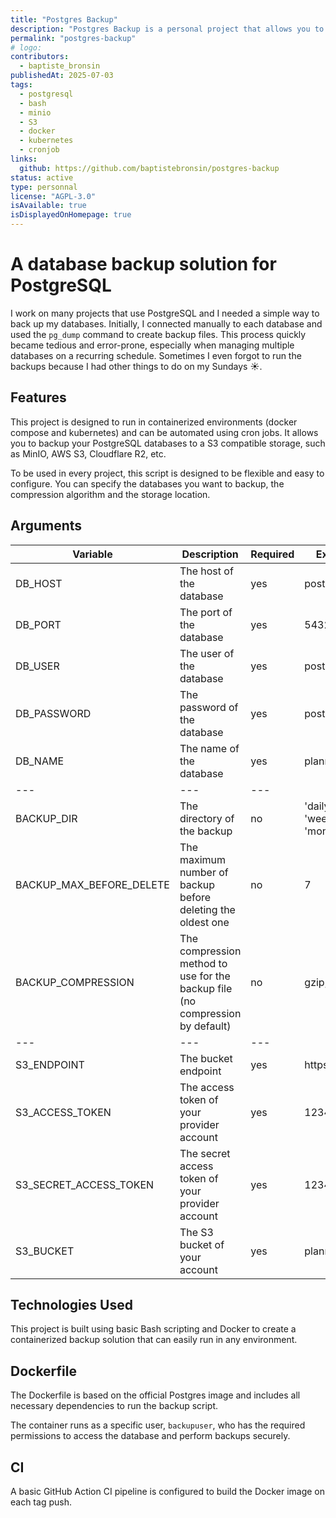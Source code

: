```yaml
---
title: "Postgres Backup"
description: "Postgres Backup is a personal project that allows you to backup PostgreSQL databases to a S3 compatible storage."
permalink: "postgres-backup"
# logo: 
contributors:
  - baptiste_bronsin
publishedAt: 2025-07-03
tags:
  - postgresql
  - bash
  - minio
  - S3
  - docker
  - kubernetes
  - cronjob
links:
  github: https://github.com/baptistebronsin/postgres-backup
status: active
type: personnal
license: "AGPL-3.0"
isAvailable: true
isDisplayedOnHomepage: true
---
```


# A database backup solution for PostgreSQL

I work on many projects that use PostgreSQL and I needed a simple way to back up my databases. Initially, I connected manually to each database and used the `pg_dump` command to create backup files. This process quickly became tedious and error-prone, especially when managing multiple databases on a recurring schedule. Sometimes I even forgot to run the backups because I had other things to do on my Sundays ☀️.

## Features

This project is designed to run in containerized environments (docker compose and kubernetes) and can be automated using cron jobs. It allows you to backup your PostgreSQL databases to a S3 compatible storage, such as MinIO, AWS S3, Cloudflare R2, etc.

To be used in every project, this script is designed to be flexible and easy to configure. You can specify the databases you want to backup, the compression algorithm and the storage location.

## Arguments

| Variable | Description | Required | Example |
| --- | --- | --- | --- |
| DB_HOST | The host of the database | yes | postgres |
| DB_PORT | The port of the database | yes | 5432 |
| DB_USER | The user of the database | yes | postgres |
| DB_PASSWORD | The password of the database | yes | postgres |
| DB_NAME | The name of the database | yes | plannify |
| --- | --- | --- |
| BACKUP_DIR | The directory of the backup | no | 'daily', 'weekly', 'monthly' |
| BACKUP_MAX_BEFORE_DELETE | The maximum number of backup before deleting the oldest one | no | 7 |
| BACKUP_COMPRESSION | The compression method to use for the backup file (no compression by default) | no | gzip, xz |
| --- | --- | --- |
| S3_ENDPOINT | The bucket endpoint | yes | https://... |
| S3_ACCESS_TOKEN | The access token of your provider account | yes | 1234567890 |
| S3_SECRET_ACCESS_TOKEN | The secret access token of your provider account | yes | 1234567890 |
| S3_BUCKET | The S3 bucket of your account | yes | plannify |

## Technologies Used

This project is built using basic Bash scripting and Docker to create a containerized backup solution that can easily run in any environment.

## Dockerfile

The Dockerfile is based on the official Postgres image and includes all necessary dependencies to run the backup script.

The container runs as a specific user, `backupuser`, who has the required permissions to access the database and perform backups securely.

## CI

A basic GitHub Action CI pipeline is configured to build the Docker image on each tag push.